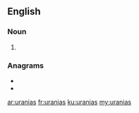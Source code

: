 ==English==

===Noun===
{{head|en|noun plural form}}

# {{plural of|urania|lang=en}}

===Anagrams===
* {{l|en|anurias}}
* {{l|en|saurian}}

[[ar:uranias]]
[[fr:uranias]]
[[ku:uranias]]
[[my:uranias]]